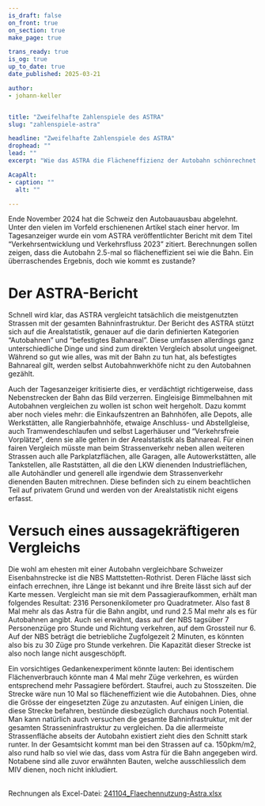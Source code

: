 ```yaml
---
is_draft: false
on_front: true
on_section: true
make_page: true

trans_ready: true
is_og: true
up_to_date: true
date_published: 2025-03-21

author:
- johann-keller


title: "Zweifelhafte Zahlenspiele des ASTRA"
slug: "zahlenspiele-astra"

headline: "Zweifelhafte Zahlenspiele des ASTRA"
drophead: ""
lead: ""
excerpt: "Wie das ASTRA die Flächeneffizienz der Autobahn schönrechnet."

AcapAlt:
- caption: ""
  alt: ""

---
```







Ende November 2024 hat die Schweiz den Autobauausbau abgelehnt. Unter den vielen im Vorfeld erschienenen Artikel stach einer hervor. Im Tagesanzeiger wurde ein vom ASTRA veröffentlichter Bericht mit dem Titel “Verkehrsentwicklung und Verkehrsfluss 2023” zitiert.<R id="TagiFlaechen" /> Berechnungen sollen zeigen, dass die Autobahn 2.5-mal so flächeneffizient sei wie die Bahn. Ein überraschendes Ergebnis, doch wie kommt es zustande? 

# Der ASTRA-Bericht
Schnell wird klar, das ASTRA vergleicht tatsächlich die meistgenutzten Strassen mit der gesamten Bahninfrastruktur.<R id="ASTRAVeVf" /> Der Bericht des ASTRA stützt sich auf die Arealstatistik, genauer auf die darin definierten Kategorien “Autobahnen” und “befestigtes Bahnareal”. Diese umfassen allerdings ganz unterschiedliche Dinge und sind zum direkten Vergleich absolut ungeeignet. Während so gut wie alles, was mit der Bahn zu tun hat, als befestigtes Bahnareal gilt, werden selbst Autobahnwerkhöfe nicht zu den Autobahnen gezählt.<R id="NOAS04Kat" />

Auch der Tagesanzeiger kritisierte dies, er verdächtigt richtigerweise, dass Nebenstrecken der Bahn das Bild verzerren.<R id="TagiFlaechen" /> Eingleisige Bimmelbahnen mit Autobahnen vergleichen zu wollen ist schon weit hergeholt. Dazu kommt aber noch vieles mehr: die Einkaufszentren an Bahnhöfen, alle Depots, alle Werkstätten, alle Rangierbahnhöfe, etwaige Anschluss- und Abstellgleise, auch Tramwendeschlaufen und selbst Lagerhäuser und “Verkehrsfreie Vorplätze”, denn sie alle gelten in der Arealstatistik als Bahnareal. Für einen fairen Vergleich müsste man beim Strassenverkehr neben allen weiteren Strassen auch alle Parkplatzflächen, alle Garagen, alle Autowerkstätten, alle Tankstellen, alle Raststätten, all die den LKW dienenden Industrieflächen, alle Autohändler und generell alle irgendwie dem Strassenverkehr dienenden Bauten mitrechnen. Diese befinden sich zu einem beachtlichen Teil auf privatem Grund und werden von der Arealstatistik nicht eigens erfasst.

<Slider items={[AAimg]} capAlt={frontmatter.AcapAlt} dataFile={[AAdata]} />

# Versuch eines aussagekräftigeren Vergleichs
Die wohl am ehesten mit einer Autobahn vergleichbare Schweizer Eisenbahnstrecke ist die NBS Mattstetten-Rothrist. Deren Fläche lässt sich einfach errechnen, ihre Länge ist bekannt und ihre Breite lässt sich auf der Karte messen.<C cont="Quellen für die Rechnungen finden sich im Anhang" /> Vergleicht man sie mit dem Passagieraufkommen, erhält man folgendes Resultat: 2316 Personenkilometer pro Quadratmeter. Also fast 8 Mal mehr als das Astra für die Bahn angibt, und rund 2.5 Mal mehr als es für Autobahnen angibt.<C cont="in der Grafik steht pro 100 Quadratmeter, beim Nachrechnen scheint es, es sei pro Quadratmeter gerechnet worden" /> 
Auch sei erwähnt, dass auf der NBS tagsüber 7 Personenzüge pro Stunde und Richtung verkehren, auf dem Grossteil nur 6. Auf der NBS beträgt die betriebliche Zugfolgezeit 2 Minuten,<R id="NBSNzz" /><R id="NBSETCS" /> es könnten also bis zu 30 Züge pro Stunde verkehren.<C cont="Auf Schnellfahrstrecken im Ausland fahren tendenziell eher bis zu 20 Züge pro Stunde, allerdings schneller" /> Die Kapazität dieser Strecke ist also noch lange nicht ausgeschöpft. 

Ein vorsichtiges Gedankenexperiment könnte lauten: Bei identischem Flächenverbrauch könnte man 4 Mal mehr Züge verkehren,<C cont="4 x 7 = 28 Züge pro Stunde und Richtung" /> es würden entsprechend mehr Passagiere befördert. Staufrei, auch zu Stosszeiten. Die Strecke wäre nun 10 Mal<C cont="2.5 x 4 = 10" /> so flächeneffizient wie die Autobahnen. Dies, ohne die Grösse der eingesetzten Züge zu anzutasten. Auf einigen Linien, die diese Strecke befahren, bestünde diesbezüglich durchaus noch Potential.
Man kann natürlich auch versuchen die gesamte Bahninfrastruktur, mit der gesamten Strasseninfrastruktur zu vergleichen. Da die allermeiste Strassenfläche abseits der Autobahn existiert zieht dies den Schnitt stark runter. In der Gesamtsicht kommt man bei den Strassen auf ca. 150pkm/m2, also rund halb so viel wie das, dass vom Astra für die Bahn angegeben wird. Notabene sind alle zuvor erwähnten Bauten, welche ausschliesslich dem MIV dienen, noch nicht inkludiert.

<SectionTitle title="Anhang" />
<br />
Rechnungen als Excel-Datei: <a href={rechnungen}>241104_Flaechennutzung-Astra.xlsx</a>
